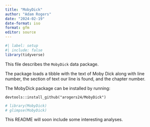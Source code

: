 ```yaml
---
title: "MobyDick"
author: "Adam Rogers"
date: "2024-02-19"
date-format: iso
format: gfm
editor: source
---
```


```r
#| label: setup
#| include: false
library(tidyverse)
```

This file describes the `MobyDick` data package.

The package loads a tibble with the text of Moby Dick along with line number, the section of text our line is found, and the chapter number.

The MobyDick package can be installed by running:

```
devtools::install_github("arogers24/MobyDick")
```

```r
# library(MobyDick)
# glimpse(MobyDick)
```

This README will soon include some interesting analyses.
